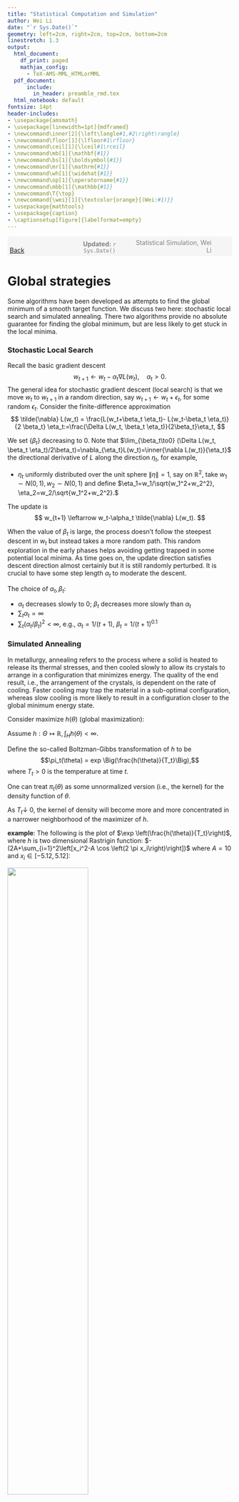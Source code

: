 ```yaml
---
title: "Statistical Computation and Simulation"
author: Wei Li
date: "`r Sys.Date()`"
geometry: left=2cm, right=2cm, top=2cm, bottom=2cm
linestretch: 1.3
output:
  html_document:
    df_print: paged
    mathjax_config:
      - TeX-AMS-MML_HTMLorMML   
  pdf_document: 
      include:
        in_header: preamble_rmd.tex
  html_notebook: default
fontsize: 14pt
header-includes:
- \usepackage{amsmath}
- \usepackage[linewidth=1pt]{mdframed}
- \newcommand\inner[2]{\left\langle#1,#2\right\rangle}
- \newcommand\floor[1]{\lfloor#1\rfloor}
- \newcommand\ceil[1]{\lceil#1\rceil}
- \newcommand\mb[1]{\mathbf{#1}}
- \newcommand\bs[1]{\boldsymbol{#1}}
- \newcommand\mr[1]{\mathrm{#1}}
- \newcommand\wh[1]{\widehat{#1}}
- \newcommand\op[1]{\operatorname{#1}}
- \newcommand\mbb[1]{\mathbb{#1}}
- \newcommand\T{\top}
- \newcommand{\wei}[1]{\textcolor{orange}{(Wei:#1)}}
- \usepackage{mathtools}
- \usepackage{caption}
- \captionsetup[figure]{labelformat=empty}
---
```



<script type="text/x-mathjax-config">
MathJax.Hub.Config({
  showMathMenu: false,  // This line disables the MathJax context menu
  TeX: { equationNumbers: { autoNumber: "AMS" } }
});
</script>


<span style="background-color: #f5f5f5; padding: 5px; display: block;">
    <span style="width: 25%; display: inline-block; text-align: left;">
        [Back](javascript:window.history.back())
    </span>
    <span style="width: 30%; display: inline-block; text-align: center; color: grey;">
        **Updated:** `r Sys.Date()`
    </span>
    <span style="width: 35%; display: inline-block; text-align: right; color: grey;">
        Statistical Simulation, Wei Li
    </span>
</span>

<!------------->

# Global strategies

Some algorithms have been developed as attempts to find the global minimum of a smooth target function. We discuss two here: stochastic local search and simulated annealing. There two algorithms provide no absolute guarantee for finding the global minimum, but are less likely to get stuck in the local minima.

### Stochastic Local Search

Recall the basic gradient descent
$$
w_{t+1} \leftarrow w_t -\alpha_t \nabla L(w_t), \quad \alpha_t>0.
$$
The general idea for stochastic gradient descent (local search) is that we move $w_t$ to $w_{t+1}$ in a random direction, say $w_{t+1} \leftarrow w_t + \epsilon_t$, for some random $\epsilon_t$. Consider the finite-difference approximation
$$
\tilde{\nabla} L(w_t) = \frac{L(w_t+\beta_t \eta_t)- L(w_t-\beta_t \eta_t)}{2 \beta_t} \eta_t:=\frac{\Delta L(w_t, \beta_t \eta_t)}{2\beta_t}\eta_t,
$$

We set $\{\beta_t\}$ decreasing to $0$. Note that $\lim_{\beta_t\to0} (\Delta L(w_t, \beta_t \eta_t)/2\beta_t)=\nabla_{\eta_t}L(w_t)=\inner{\nabla L(w_t)}{\eta_t}$ the directional derivative of $L$ along the direction $\eta_t,$ for example,

- $\eta_t$ uniformly distributed over the unit sphere $\|\eta\|=1$, say on $\mathbb{R}^2$, take $w_1 \sim N(0,1), w_2\sim N(0,1)$ and define $\eta_1=w_1/\sqrt{w_1^2+w_2^2}, \eta_2=w_2/\sqrt{w_1^2+w_2^2}.$

The update is 
$$
w_{t+1} \leftarrow w_t-\alpha_t \tilde{\nabla} L(w_t).
$$

When the value of $\beta_t$ is large, the process doesn't follow the steepest descent in $w_t$ but instead takes a more random path. This random exploration in the early phases helps avoiding getting trapped in some potential local minima. As time goes on, the update direction satisfies descent direction almost certainly but it is still randomly perturbed. It is crucial to have some step length $\alpha_t$ to moderate the descent.

The choice of $\alpha_t, \beta_t$:

- $\alpha_t$ decreases slowly to $0$; $\beta_t$ decreases more slowly than $\alpha_t$
- $\sum_{t} \alpha_t =\infty$
- $\sum_{t}(\alpha_t/\beta_t)^2 <\infty$, e.g., $\alpha_t=1/(t+1)$, $\beta_t=1/(t+1)^{0.1}$

### Simulated Annealing

In metallurgy, annealing refers to the process where a solid is heated to release its thermal stresses, and then cooled slowly to allow its crystals to arrange in a configuration that minimizes energy. The quality of the end result, i.e., the arrangement of the crystals, is dependent on the rate of cooling. Faster cooling may trap the material in a sub-optimal configuration, whereas slow cooling is more likely to result in a configuration closer to the global minimum energy state.

Consider maximize $h(\theta)$ (global maximization):

Assume $h: \Theta \mapsto \mathbb{R}, \int_H h(\theta)<\infty$.

Define the so-called Boltzman-Gibbs transformation of $h$ to be 
$$\pi_t(\theta) = exp \Big(\frac{h(\theta)}{T_t}\Big),$$ 
where $T_t>0$ is the temperature at time $t$.

One can treat $\pi_t(\theta)$ as some unnormalized version (i.e., the kernel) for the density function of $\theta$.

As $T_t \downarrow$ 0, the kernel of density will become more and more concentrated in a narrower neighborhood of the maximizer of $h$.

**example**: The following is the plot of $\exp \left(\frac{h(\theta)}{T_t}\right)$, where $h$ is two dimensional Rastrigin function: $-(2A+\sum_{i=1}^2\left[x_i^2-A \cos \left(2 \pi x_i\right)\right])$ where $A=10$ and $x_i \in[-5.12,5.12]$:

![](../images/simulated_annealing1.png){ width=60% }

**Algorithm (Metropolis-Hastings)**:

Suppose $g(\cdot)$ symmetric density function $g(-x)=g(x)$, e.g. $N(0,1)$.

1. simulate $\zeta^{(t)}$ from $g$.

2. generate $\theta^{(t+1)}$ as
$$\theta^{(t+1)}=
\begin{cases}
\theta^{(t)}+\zeta^{(t)} & \text{with } \ prob\ \rho=\min\{exp(\frac{\triangle h}{T_t}), 1\}, \triangle h = h(\theta^{(t)}+\zeta^{(t)})-h(\theta^{(t)})\\
\theta^{(t)} & \text{with }\ prob \ 1-\rho\\
\end{cases}.$$

3. reduce temperature $T_{t+1} \leftarrow T_t$. For example, one can let $T_t = 1/log(1+t)$ or $(1/1.2)^t.$

**Remarks**:

1. If the perturbation increases $h$ (i.e., $\triangle h\geq 0$), the new proposal is automatically accepted. If $\triangle h<0$, then still accept it with certain probability  $\rho(<1)$.

2. When $T_t$ is relatively large, many "bad" proposals (that is those $\triangle h<0$) may still be accepted. Therefore a larger part of the space can be explored. As $T_t \downarrow 0$, that will limit the "bad" proposal that we allow.

3. When $T_t$ is sufficiently small, one essentially "anneal" the process by accepting only "good" proposals (i.e., $\triangle h\geq 0$).

4. In step 2, one can instead sample $u\sim unif(0, 1)$, and if $u \leq \exp(\Delta h/T_t)$, we set $\theta^{(t+1)} \leftarrow \theta^{(t)} + \zeta^{(t)},$ otherwise, we $\theta^{(t+1)} \leftarrow \theta^{(t)}.$

5. If $T_t$ is fixed, the algorithm essentially draws a Markov Chain whose stationary distribution ig given by $\theta \propto \exp(h(\theta)/T)$.

The following is the plot of the function $\rho\left(T_t\right)$ against $T_t$, with $T_t$ decreasing from 10 to 0.1 and $\Delta h=-0.1$:

![](../images/simulated_annealing2.png){ width=60% }

### Python Code Examples

Provided and discussed in lab.


<!------------->
<span style="background-color: #f5f5f5; padding: 5px; display: block;">
    <span style="width: 25%; display: inline-block; text-align: left;">
        [Back](javascript:window.history.back())
    </span>
    <span style="width: 30%; display: inline-block; text-align: center; color: grey;">
        **Updated:** `r Sys.Date()`
    </span>
    <span style="width: 35%; display: inline-block; text-align: right; color: grey;">
        Statistical Simulation, Wei Li
    </span>
</span>
